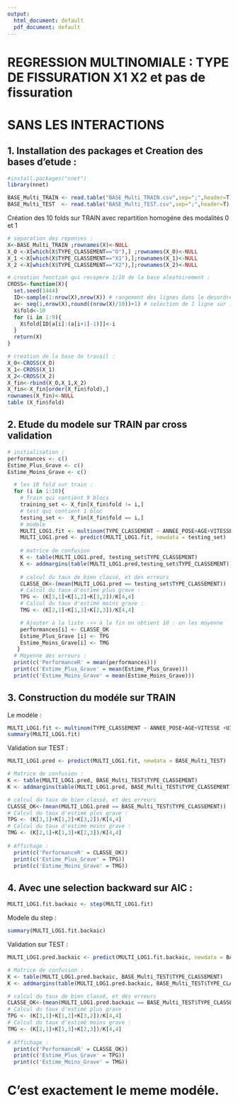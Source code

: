 ---
output:
  html_document: default
  pdf_document: default
---

# REGRESSION MULTINOMIALE : TYPE DE FISSURATION X1 X2 et pas de fissuration 
# SANS LES INTERACTIONS

## 1. Installation des packages et Creation des bases d'etude :

```{r}
#install.packages("nnet")
library(nnet)

BASE_Multi_TRAIN <- read.table("BASE_Multi_TRAIN.csv",sep=";",header=T)
BASE_Multi_TEST  <- read.table("BASE_Multi_TEST.csv",sep=";",header=T)
```

Création des 10 folds sur TRAIN avec repartition homogéne des modalités 0 et 1
```{r}
# separation des reponses :
X<-BASE_Multi_TRAIN ;rownames(X)<-NULL
X_O <-X[which(X$TYPE_CLASSEMENT=="O"),] ;rownames(X_O)<-NULL
X_1 <-X[which(X$TYPE_CLASSEMENT=="X1"),];rownames(X_1)<-NULL
X_2 <-X[which(X$TYPE_CLASSEMENT=="X2"),];rownames(X_2)<-NULL

# creation fonction qui recupere 1/10 de la base aleatoirement : 
CROSS<-function(X){
  set.seed(1444)
  ID<-sample(1:nrow(X),nrow(X)) # rangement des lignes dans le desordre
  a<- seq(1,nrow(X),round((nrow(X)/10))+1) # selection de 1 ligne sur 10
  X$fold<-10
  for (i in 1:9){
    X$fold[ID[a[i]:(a[i+1]-1)]]<-i
  }
  return(X)
}

# creation de la base de travail :
X_O<-CROSS(X_O)
X_1<-CROSS(X_1)
X_2<-CROSS(X_2)
X_fin<-rbind(X_O,X_1,X_2)
X_fin<-X_fin[order(X_fin$fold),]
rownames(X_fin)<-NULL
table (X_fin$fold) 
```

## 2. Etude du modele sur TRAIN par cross validation

```{r}
# initialisation :
performances <- c()
Estime_Plus_Grave <- c()
Estime_Moins_Grave <- c()

  # les 10 fold sur train :
  for (i in 1:10){
    # Train qui contient 9 blocs
    training_set <- X_fin[X_fin$fold != i,]
    # test qui contient 1 bloc
    testing_set <-  X_fin[X_fin$fold == i,]
    # modele 
    MULTI_LOG1.fit <- multinom(TYPE_CLASSEMENT ~ ANNEE_POSE+AGE+VITESSE +UIC +TRAIN +Profil +TYPE_RAYON_COURBE, data=training_set)
    MULTI_LOG1.pred <- predict(MULTI_LOG1.fit, newdata = testing_set)
    
    # matrice de confusion
    K <- table(MULTI_LOG1.pred, testing_set$TYPE_CLASSEMENT)
    K <- addmargins(table(MULTI_LOG1.pred,testing_set$TYPE_CLASSEMENT))
    
    # calcul du taux de bien classé, et des erreurs 
    CLASSE_OK<-(mean(MULTI_LOG1.pred == testing_set$TYPE_CLASSEMENT))
    # Calcul du taux d'estimé plus grave : 
    TPG <- (K[3,1]+K[1,2]+K[3,2])/K[4,4]
    # Calcul du taux d'estimé moins grave : 
    TMG <- (K[2,1]+K[1,3]+K[2,3])/K[4,4]

    # Ajouter à la liste ->> à la fin on obtient 10 : on les moyenne
    performances[i] <- CLASSE_OK
    Estime_Plus_Grave [i] <- TPG
    Estime_Moins_Grave[i] <- TMG
   }
  # Moyenne des erreurs :
  print(c('PerformanceR' = mean(performances)))
  print(c('Estime_Plus_Grave' = mean(Estime_Plus_Grave)))
  print(c('Estime_Moins_Grave' = mean(Estime_Moins_Grave)))

```

## 3. Construction du modéle sur TRAIN

Le modéle :
```{r}
MULTI_LOG1.fit <- multinom(TYPE_CLASSEMENT ~ ANNEE_POSE+AGE+VITESSE +UIC +TRAIN +Profil +TYPE_RAYON_COURBE , data=BASE_Multi_TRAIN)
summary(MULTI_LOG1.fit)
```
Validation sur TEST :
```{r}
MULTI_LOG1.pred <- predict(MULTI_LOG1.fit, newdata = BASE_Multi_TEST)

# Matrice de confusion :
K <- table(MULTI_LOG1.pred, BASE_Multi_TEST$TYPE_CLASSEMENT)
K <- addmargins(table(MULTI_LOG1.pred, BASE_Multi_TEST$TYPE_CLASSEMENT))

# calcul du taux de bien classé, et des erreurs 
CLASSE_OK<-(mean(MULTI_LOG1.pred == BASE_Multi_TEST$TYPE_CLASSEMENT))
# Calcul du taux d'estimé plus grave : 
TPG <- (K[3,1]+K[1,2]+K[3,2])/K[4,4]
# Calcul du taux d'estimé moins grave : 
TMG <- (K[2,1]+K[1,3]+K[2,3])/K[4,4]  
   
# Affichage :
  print(c('PerformanceR' = CLASSE_OK))
  print(c('Estime_Plus_Grave' = TPG))
  print(c('Estime_Moins_Grave' = TMG))
```

## 4. Avec une selection backward sur AIC :

```{r}
MULTI_LOG1.fit.backaic <- step(MULTI_LOG1.fit)
```

Modele du step :
```{r}
summary(MULTI_LOG1.fit.backaic)
```

Validation sur TEST :
```{r}
MULTI_LOG1.pred.backaic <- predict(MULTI_LOG1.fit.backaic, newdata = BASE_Multi_TEST)

# Matrice de confusion :
K <- table(MULTI_LOG1.pred.backaic, BASE_Multi_TEST$TYPE_CLASSEMENT)
K <- addmargins(table(MULTI_LOG1.pred.backaic, BASE_Multi_TEST$TYPE_CLASSEMENT))

# calcul du taux de bien classé, et des erreurs 
CLASSE_OK<-(mean(MULTI_LOG1.pred.backaic == BASE_Multi_TEST$TYPE_CLASSEMENT))
# Calcul du taux d'estimé plus grave : 
TPG <- (K[3,1]+K[1,2]+K[3,2])/K[4,4]
# Calcul du taux d'estimé moins grave : 
TMG <- (K[2,1]+K[1,3]+K[2,3])/K[4,4]  
   
# Affichage :
  print(c('PerformanceR' = CLASSE_OK))
  print(c('Estime_Plus_Grave' = TPG))
  print(c('Estime_Moins_Grave' = TMG))
```
# C'est exactement le meme modéle.











